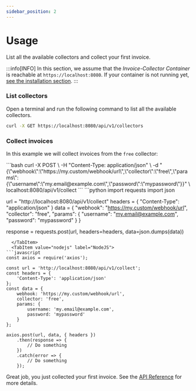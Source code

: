 ```yaml
---
sidebar_position: 2
---
```



# Usage

List all the available collectors and collect your first invoice.

:::info[INFO]
In this section, we assume that the _Invoice-Collector Container_ is reachable at `https://localhost:8080`. If your container is not running yet, [see the installation section](./installation.md).
:::

### List collectors

Open a terminal and run the following command to list all the available collectors.

```bash
curl -X GET https://localhost:8080/api/v1/collectors
```

### Collect invoices

In this example we will collect invoices from the `free` collector:



<Tabs>
  <TabItem value="curl" label="Curl" default>
```bash
curl -X POST \
    -H "Content-Type: application/json" \
    -d "{\"webhook\":\"https://my.custom/webhook/url\",\"collector\":\"free\",\"params\":{\"username\":\"my.email@example.com\",\"password\":\"mypassword\"}}" \
    localhost:8080/api/v1/collect
```
  </TabItem>
  <TabItem value="python" label="Python">
```python
import requests
import json

url = "http://localhost:8080/api/v1/collect"
headers = {
    "Content-Type": "application/json"
}
data = {
    "webhook": "https://my.custom/webhook/url",
    "collector": "free",
    "params": {
        "username": "my.email@example.com",
        "password": "mypassword"
    }
}

response = requests.post(url, headers=headers, data=json.dumps(data))
```
  </TabItem>
  <TabItem value="nodejs" label="NodeJS">
```javascript
const axios = require('axios');

const url = 'http://localhost:8080/api/v1/collect';
const headers = {
    'Content-Type': 'application/json'
};
const data = {
    webhook: 'https://my.custom/webhook/url',
    collector: 'free',
    params: {
        username: 'my.email@example.com',
        password: 'mypassword'
    }
};

axios.post(url, data, { headers })
    .then(response => {
        // Do something
    })
    .catch(error => {
        // Do something
    });
```
  </TabItem>
</Tabs>

Great job, you just collected your first invoice. See the [API Reference](../api.mdx) for more details.
